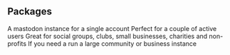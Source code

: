## Packages

<CardGroup cols={2}>
  <Card title="Single user (€2.50/month)" icon="user" color="#ea5a0c">
    A mastodon instance for a single account
  </Card>
  <Card title="Small instance (€5/month)" icon="user-group" color="#0285c7">
    Perfect for a couple of active users
  </Card>
  <Card title="Medium instance (€10/month)" icon="people-group" color="#16a34a">
    Great for social groups, clubs, small businesses, charities and non-profits
  </Card>
  <Card title="Large instance (€20/month)" icon="users-medical" color="#dc2626">
    If you need a run a large community or business instance
  </Card>
</CardGroup>